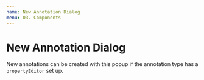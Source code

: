 ```yaml
---
name: New Annotation Dialog
menu: 03. Components
---
```


# New Annotation Dialog

New annotations can be created with this popup if the annotation type 
has a `propertyEditor` set up.
